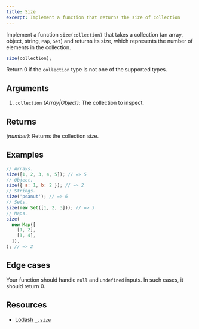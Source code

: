 ```yaml
---
title: Size
excerpt: Implement a function that returns the size of collection
---
```


Implement a function `size(collection)` that takes a collection (an array, object, string, `Map`, `Set`) and returns its size, which represents the number of elements in the collection.

```js
size(collection);
```

Return 0 if the `collection` type is not one of the supported types.

## Arguments

1. `collection` _(Array|Object)_: The collection to inspect.

## Returns

_(number)_: Returns the collection size.

## Examples

```js
// Arrays.
size([1, 2, 3, 4, 5]); // => 5
// Object.
size({ a: 1, b: 2 }); // => 2
// Strings.
size('peanut'); // => 6
// Sets.
size(new Set([1, 2, 3])); // => 3
// Maps.
size(
  new Map([
    [1, 2],
    [3, 4],
  ]),
); // => 2
```

## Edge cases

Your function should handle `null` and `undefined` inputs. In such cases, it should return 0.

## Resources

- [Lodash `_.size`](https://lodash.com/docs/#size)
